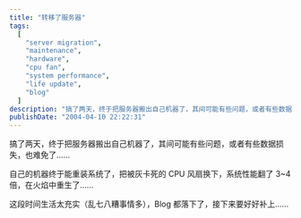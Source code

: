 ```yaml
---
title: "转移了服务器"
tags:
  [
    "server migration",
    "maintenance",
    "hardware",
    "cpu fan",
    "system performance",
    "life update",
    "blog"
  ]
description: "搞了两天，终于把服务器搬出自己机器了，其间可能有些问题，或者有些数据损失，也难免了…… 自己的机器终于能重装系统了，把被灰卡死的 CPU 风扇换下，系统性能翻了 3~4 倍，在火焰中重生了…… 这段时间生活太充实（乱七八糟事情多），Blog 都落下了，接下来要好好补上……"
publishDate: "2004-04-10 22:22:31"
---
```


搞了两天，终于把服务器搬出自己机器了，其间可能有些问题，或者有些数据损失，也难免了……

自己的机器终于能重装系统了，把被灰卡死的 CPU 风扇换下，系统性能翻了 3~4 倍，在火焰中重生了……

这段时间生活太充实（乱七八糟事情多），Blog 都落下了，接下来要好好补上……

